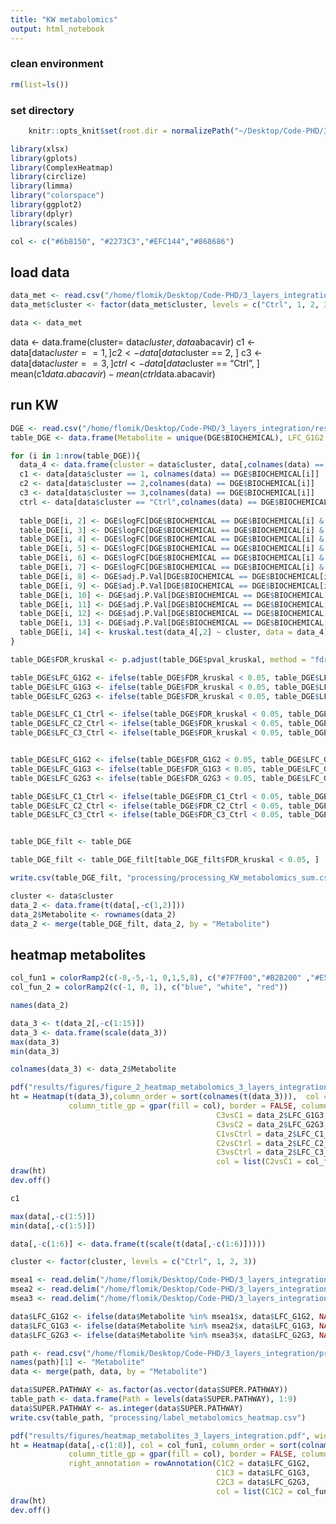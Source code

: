 ```yaml
---
title: "KW metabolomics"
output: html_notebook
---
```



### clean environment
```r
rm(list=ls())
```

### set directory
```r
    knitr::opts_knit$set(root.dir = normalizePath("~/Desktop/Code-PHD/3_layers_integration/")) 
```


```r
library(xlsx)
library(gplots)
library(ComplexHeatmap)
library(circlize)
library(limma)
library("colorspace")
library(ggplot2)
library(dplyr)
library(scales)
```

```r
col <- c("#6b8150", "#2273C3","#EFC144","#868686")
```


## load data
```r
data_met <- read.csv("/home/flomik/Desktop/Code-PHD/3_layers_integration/processing/metabolomics_log2_plusHC.csv", check.names = FALSE)
data_met$cluster <- factor(data_met$cluster, levels = c("Ctrl", 1, 2, 3))
```

```r
data <- data_met
```


data <- data.frame(cluster= data$cluster, data$abacavir)
c1 <- data[data$cluster == 1, ]
c2 <- data[data$cluster == 2, ]
c3 <- data[data$cluster == 3, ]
ctrl <- data[data$cluster == "Ctrl", ]
mean(c1$data.abacavir) - mean(ctrl$data.abacavir)

## run KW
```r
DGE <- read.csv("/home/flomik/Desktop/Code-PHD/3_layers_integration/results/LIMMA_results_metabolites_with_HC.csv")
table_DGE <- data.frame(Metabolite = unique(DGE$BIOCHEMICAL), LFC_G1G2 = NA, LFC_G1G3 = NA, LFC_G2G3 =NA, LFC_C1_Ctrl = NA, LFC_C2_Ctrl = NA, LFC_C3_Ctrl = NA, FDR_G1G2 = NA, FDR_G1G3 = NA, FDR_G2G3 =NA, FDR_C1_Ctrl = NA, FDR_C2_Ctrl = NA, FDR_C3_Ctrl = NA, pval_kruskal = NA)
```

```r
for (i in 1:nrow(table_DGE)){
  data_4 <- data.frame(cluster = data$cluster, data[,colnames(data) == DGE$BIOCHEMICAL[i]])
  c1 <- data[data$cluster == 1, colnames(data) == DGE$BIOCHEMICAL[i]]
  c2 <- data[data$cluster == 2,colnames(data) == DGE$BIOCHEMICAL[i]]
  c3 <- data[data$cluster == 3,colnames(data) == DGE$BIOCHEMICAL[i]]
  ctrl <- data[data$cluster == "Ctrl",colnames(data) == DGE$BIOCHEMICAL[i]]
  
  table_DGE[i, 2] <- DGE$logFC[DGE$BIOCHEMICAL == DGE$BIOCHEMICAL[i] & DGE$Comp == "group2-group1"]
  table_DGE[i, 3] <- DGE$logFC[DGE$BIOCHEMICAL == DGE$BIOCHEMICAL[i] & DGE$Comp == "group3-group1"]
  table_DGE[i, 4] <- DGE$logFC[DGE$BIOCHEMICAL == DGE$BIOCHEMICAL[i] & DGE$Comp == "group3-group2"]
  table_DGE[i, 5] <- DGE$logFC[DGE$BIOCHEMICAL == DGE$BIOCHEMICAL[i] & DGE$Comp == "group1-groupCtrl"]
  table_DGE[i, 6] <- DGE$logFC[DGE$BIOCHEMICAL == DGE$BIOCHEMICAL[i] & DGE$Comp == "group2-groupCtrl"]
  table_DGE[i, 7] <- DGE$logFC[DGE$BIOCHEMICAL == DGE$BIOCHEMICAL[i] & DGE$Comp == "group3-groupCtrl"]
  table_DGE[i, 8] <- DGE$adj.P.Val[DGE$BIOCHEMICAL == DGE$BIOCHEMICAL[i] & DGE$Comp == "group2-group1"]
  table_DGE[i, 9] <- DGE$adj.P.Val[DGE$BIOCHEMICAL == DGE$BIOCHEMICAL[i] & DGE$Comp == "group3-group1"]
  table_DGE[i, 10] <- DGE$adj.P.Val[DGE$BIOCHEMICAL == DGE$BIOCHEMICAL[i] & DGE$Comp == "group3-group2"]
  table_DGE[i, 11] <- DGE$adj.P.Val[DGE$BIOCHEMICAL == DGE$BIOCHEMICAL[i] & DGE$Comp == "group1-groupCtrl"]
  table_DGE[i, 12] <- DGE$adj.P.Val[DGE$BIOCHEMICAL == DGE$BIOCHEMICAL[i] & DGE$Comp == "group2-groupCtrl"]
  table_DGE[i, 13] <- DGE$adj.P.Val[DGE$BIOCHEMICAL == DGE$BIOCHEMICAL[i] & DGE$Comp == "group3-groupCtrl"]
  table_DGE[i, 14] <- kruskal.test(data_4[,2] ~ cluster, data = data_4)$p.value
}

table_DGE$FDR_kruskal <- p.adjust(table_DGE$pval_kruskal, method = "fdr")

table_DGE$LFC_G1G2 <- ifelse(table_DGE$FDR_kruskal < 0.05, table_DGE$LFC_G1G2, NA)
table_DGE$LFC_G1G3 <- ifelse(table_DGE$FDR_kruskal < 0.05, table_DGE$LFC_G1G3, NA)
table_DGE$LFC_G2G3 <- ifelse(table_DGE$FDR_kruskal < 0.05, table_DGE$LFC_G2G3, NA)

table_DGE$LFC_C1_Ctrl <- ifelse(table_DGE$FDR_kruskal < 0.05, table_DGE$LFC_C1_Ctrl, NA)
table_DGE$LFC_C2_Ctrl <- ifelse(table_DGE$FDR_kruskal < 0.05, table_DGE$LFC_C2_Ctrl, NA)
table_DGE$LFC_C3_Ctrl <- ifelse(table_DGE$FDR_kruskal < 0.05, table_DGE$LFC_C3_Ctrl, NA)


table_DGE$LFC_G1G2 <- ifelse(table_DGE$FDR_G1G2 < 0.05, table_DGE$LFC_G1G2, NA)
table_DGE$LFC_G1G3 <- ifelse(table_DGE$FDR_G1G3 < 0.05, table_DGE$LFC_G1G3, NA)
table_DGE$LFC_G2G3 <- ifelse(table_DGE$FDR_G2G3 < 0.05, table_DGE$LFC_G2G3, NA)

table_DGE$LFC_C1_Ctrl <- ifelse(table_DGE$FDR_C1_Ctrl < 0.05, table_DGE$LFC_C1_Ctrl, NA)
table_DGE$LFC_C2_Ctrl <- ifelse(table_DGE$FDR_C2_Ctrl < 0.05, table_DGE$LFC_C2_Ctrl, NA)
table_DGE$LFC_C3_Ctrl <- ifelse(table_DGE$FDR_C3_Ctrl < 0.05, table_DGE$LFC_C3_Ctrl, NA)


table_DGE_filt <- table_DGE

table_DGE_filt <- table_DGE_filt[table_DGE_filt$FDR_kruskal < 0.05, ]

write.csv(table_DGE_filt, "processing/processing_KW_metabolomics_sum.csv")
```

```r
cluster <- data$cluster
data_2 <- data.frame(t(data[,-c(1,2)]))
data_2$Metabolite <- rownames(data_2)
data_2 <- merge(table_DGE_filt, data_2, by = "Metabolite")
```

## heatmap metabolites
```r
col_fun1 = colorRamp2(c(-8,-5,-1, 0,1,5,8), c("#7F7F00","#B2B200" ,"#E5E500","white","#BF7FBF","#993299","#590059"))
col_fun_2 = colorRamp2(c(-1, 0, 1), c("blue", "white", "red"))
```

```r
names(data_2)
```

```r
data_3 <- t(data_2[,-c(1:15)])
data_3 <- data.frame(scale(data_3))
max(data_3)
min(data_3)
```

```r
colnames(data_3) <- data_2$Metabolite
```

```r
pdf("results/figures/figure_2_heatmap_metabolomics_3_layers_integration.pdf", width = 12, height = 30)
ht = Heatmap(t(data_3),column_order = sort(colnames(t(data_3))),  col = col_fun1, show_column_names = FALSE, column_split = cluster, column_title = c("Ctrl",1, 2, 3), 
             column_title_gp = gpar(fill = col), border = FALSE, column_gap = unit(2, "mm"), right_annotation = rowAnnotation(C2vsC1 = data_2$LFC_G1G2,
                                              C3vsC1 = data_2$LFC_G1G3,
                                              C3vsC2 = data_2$LFC_G2G3,
                                              C1vsCtrl = data_2$LFC_C1_Ctrl,
                                              C2vsCtrl = data_2$LFC_C2_Ctrl,
                                              C3vsCtrl = data_2$LFC_C3_Ctrl,
                                              col = list(C2vsC1 = col_fun_2, C3vsC1 = col_fun_2, C3vsC2 = col_fun_2, C1vsCtrl = col_fun_2, C2vsCtrl = col_fun_2, C3vsCtrl = col_fun_2), show_legend = FALSE))
draw(ht)
dev.off()
```

```r
c1
```

```r
max(data[,-c(1:5)])
min(data[,-c(1:5)])
```


```r
data[,-c(1:6)] <- data.frame(t(scale(t(data[,-c(1:6)]))))
```

```r
cluster <- factor(cluster, levels = c("Ctrl", 1, 2, 3))
```



```r
msea1 <- read.delim("/home/flomik/Desktop/Code-PHD/3_layers_integration/processing/GSEA/met_G1G2.txt")
msea2 <- read.delim("/home/flomik/Desktop/Code-PHD/3_layers_integration/processing/GSEA/met_G1G3.txt")
msea3 <- read.delim("/home/flomik/Desktop/Code-PHD/3_layers_integration/processing/GSEA/met_G2G3.txt")
```

```r
data$LFC_G1G2 <- ifelse(data$Metabolite %in% msea1$x, data$LFC_G1G2, NA)
data$LFC_G1G3 <- ifelse(data$Metabolite %in% msea2$x, data$LFC_G1G3, NA)
data$LFC_G2G3 <- ifelse(data$Metabolite %in% msea3$x, data$LFC_G2G3, NA)
```

```r
path <- read.csv("/home/flomik/Desktop/Code-PHD/3_layers_integration/processing/metabolites_pathways.csv")
names(path)[1] <- "Metabolite"
data <- merge(path, data, by = "Metabolite")
```

```r
data$SUPER.PATHWAY <- as.factor(as.vector(data$SUPER.PATHWAY))
table_path <- data.frame(Path = levels(data$SUPER.PATHWAY), 1:9)
data$SUPER.PATHWAY <- as.integer(data$SUPER.PATHWAY)
write.csv(table_path, "processing/label_metabolomics_heatmap.csv")
```

```r
pdf("results/figures/heatmap_metabolites_3_layers_integration.pdf", width = 12, height = 8)
ht = Heatmap(data[,-c(1:8)], col = col_fun1, column_order = sort(colnames(data)[-c(1:8)]), show_column_names = FALSE, column_split = cluster, row_split = data$SUPER.PATHWAY,column_title = c("Ctrl", 1, 2, 3), 
             column_title_gp = gpar(fill = col), border = FALSE, column_gap = unit(2, "mm"), 
             right_annotation = rowAnnotation(C1C2 = data$LFC_G1G2,
                                              C1C3 = data$LFC_G1G3,
                                              C2C3 = data$LFC_G2G3,
                                              col = list(C1C2 = col_fun_2, C1C3 = col_fun_2, C2C3 = col_fun_2), show_legend = FALSE), row_labels = rownames(data))
draw(ht)
dev.off()
```


